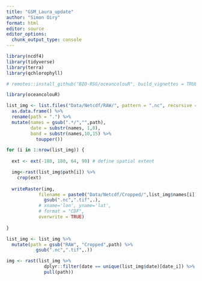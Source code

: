 ```yaml
---
title: "GSM_Laura_update"
author: "Simon Oiry"
format: html
editor: source
editor_options: 
  chunk_output_type: console
---
```


```r
library(ncdf4)
library(tidyverse)
library(terra)
library(qchlorophyll)

# remotes::install_github("BIO-RSG/oceancolouR", build_vignettes = TRUE)

library(oceancolouR)

```

```r

list_img <- list.files("Data/Netcdf/RAW/", pattern = ".nc", recursive = T, full.names = T) %>% 
  as.data.frame() %>% 
  rename(path = ".") %>% 
  mutate(names = gsub(".*/","",path),
         date = substr(names, 1,8),
         band = substr(names,10,15) %>% 
           toupper())
```

```r

for (i in 1:nrow(list_img)) {
  
  ext <- ext(-180, 180, 64, 90) # define spatial extent 

  img<-rast(list_img$path[i]) %>% 
    crop(ext)
  
  writeRaster(img, 
            filename = paste0("Data/Netcdf/Cropped/",list_img$names[i]) %>% 
              gsub(".nc",".tif",.),
            # xname='lon', yname='lat',
            # format = "CDF",
            overwrite = TRUE) 
  
}

list_img <- list_img %>% 
  mutate(path = gsub("RAW", "Cropped",path) %>% 
           gsub(".nc",".tif",.))

```


```r


img <- rast(list_img %>% 
              dplyr::filter(date == unique(list_img$date)[date_i]) %>% 
              pull(path))



```



